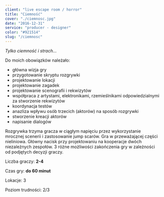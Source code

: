 ```yaml
---
client: "live escape room / horror"
title: "Ciemność"
cover: "./ciemnosc.jpg"
date: "2016-12-31"
service: "producer - designer"
color: "#921514"
slug: "/ciemnosc"
---
```



*Tylko ciemność i strach...*

Do moich obowiązków należało:
- główna wizja gry
- przygotowanie skryptu rozgrywki
- projektowanie lokacji
- projektowanie zagadek
- projektowanie scenografii i rekwizytów
- współpraca z artystami, elektronikami, rzemieślnikami odpowiedzialnymi za stworzenie rekwizytów
- koordynacja testów
- anazliza wpływu osób trzecich (aktorów) na sposób rozgrywki
- stworzenie kreacji aktorów
- napisanie dialogów

Rozgrywka trzyma gracza w ciągłym napięciu przez wykorzystanie mrocznej scenerii i zastosowanie jump scarów. Gra w przeważającej części nieliniowa. Główny nacisk przy projektowaniu na kooperacje dwóch niezależnych zespołów. 3 różne możliwości zakończenia gry w zależności od podjętych decyzji graczy.


Liczba graczy: **2-4**

Czas gry: **do 60 minut**

Lokacje: 3

Poziom trudności: 2/3



